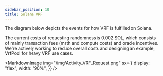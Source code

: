 ```yaml
---
sidebar_position: 10
title: Solana VRF
---
```



The diagram below depicts the events for how VRF is fulfilled on Solana.

The current costs of requesting randomness is 0.002 SOL, which consists of mainly transaction fees (math and compute costs) and oracle incentives. We're actively working to reduce overall costs and designing an example, VrfPool for heavy VRF use cases.

<MarkdownImage
  img="/img/Activity_VRF_Request.png"
  sx={{
    display: "flex",
    width: "90%",
  }}
/>
